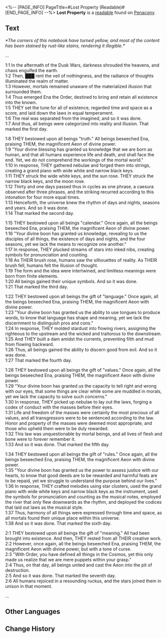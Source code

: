 <%-- [PAGE_INFO]
PageTitle=#Lost Property (Readable)#
[END_PAGE_INFO] --%>
{{Readable Infobox
|id           = 346
|partIds      = 190625
|title        = Lost Property
|image        = Item Penacony Readable 1.png
|world        = Penacony
|parts        = 1
|author       = <!--to be added-->
|description  = A notebook lost by someone - its corners are yellowed and the majority of the notes within have been rendered incomprehensible by some kind of red rust-like stains.<br />You copy the part of the content that might be a religious mantra and record that into the Express's data bank.
|part1        = Lost Property
|source1      = {{cx|Source missing}}
|characters   = Ena
|factions     = 
}}
'''Lost Property''' is a [[readable]] found on [[Penacony]].
<!--
==Location==
{{Map Embed|<map name>|<marker id>}}
-->
==Text==
''*The corners of this notebook have turned yellow, and most of the content has been stained by rust-like stains, rendering it illegible.*''

...

1:1 In the aftermath of the Dusk Wars, darkness shrouded the heavens, and chaos engulfed the earth.<br />
1:2 Then, ███ rent the veil of nothingness, and the radiance of thoughts illuminated the realm of matter.<br />
1:3 However, mortals remained unaware of the materialized illusion that surrounded them.<br />
1:4 Thus emerged Ena the Order, destined to bring and retain all existence into the known.<br />
1:5 THEY set the tune for all of existence, regarded time and space as a score, and laid down the laws in equal temperament.<br />
1:6 The real was separated from the imagined, and so it was done.<br />
1:7 And thus, all beings were categorized into reality and illusion. That marked the first day.

1:8 THEY bestowed upon all beings "truth." All beings beseeched Ena, praising THEM, the magnificent Aeon of divine power.<br />
1:9 "Your divine blessing has granted us knowledge that we are born as human, and that all humans experience life and death, and shall face the end. Yet, we do not comprehend the workings of the mortal world."<br />
1:10 In response, THEY gathered nebulae and forged them into strings, creating a grand piano with wide white and narrow black keys.<br />
1:11 THEY struck the wide white keys, and the sun rose. THEY struck the narrow black keys, and the moon rose.<br />
1:12 Thirty and one days passed thus in cycles as one phrase, a caesura observed after three phrases, and the striking recurred according to this intonation for four more equal times.<br />
1:13 Henceforth, the universe knew the rhythm of days and nights, seasons and years. And so it was done.<br />
1:14 That marked the second day.

1:15 THEY bestowed upon all beings "calendar." Once again, all the beings beseeched Ena, praising THEM, the magnificent Aeon of divine power.<br />
1:16 "Your divine boon has granted us knowledge, revealing to us the disciples of all things, the existence of days and nights, and the four seasons, yet we lack the means to recognize one another."<br />
1:17 In response, THEY plucked streams of stars into inked nibs, creating symbols for pronunciation and counting.<br />
1:18 As THEIR brush rose, humans saw the silhouettes of reality. As THEIR brush fell, humans felt the illusion of thought.<br />
1:19 The form and the idea were intertwined, and limitless meanings were born from finite elements.<br />
1:20 All beings gained their unique symbols. And so it was done.<br />
1:21 That marked the third day.

1:22 THEY bestowed upon all beings the gift of "language." Once again, all the beings beseeched Ena, praising THEM, the magnificent Aeon with divine power.<br />
1:23 "Your divine boon has granted us the ability to use tongues to produce words, to know that language has shape and meaning, yet we lack the discernment to distinguish pros and cons."<br />
1:24 In response, THEY molded stardust into flowing rivers, assigning the righteous to the upstream and the wicked and traitorous to the downstream.<br />
1:25 And THEY built a dam amidst the currents, preventing filth and mud from flowing backward.<br />
1:26 Thus, all beings gained the ability to discern good from evil. And so it was done.<br />
1:27 That marked the fourth day.

1:28 THEY bestowed upon all beings the gift of "values." Once again, all the beings beseeched Ena, praising THEM, the magnificent Aeon with divine power.<br />
1:29 "Your divine boon has granted us the capacity to tell right and wrong with our eyes, that some things are clear while some are muddled in morals, yet we lack the capacity to solve such concerns."<br />
1:30 In response, THEY picked up nebulae to lay out the laws, forging a codex of conduct with the masses before their eyes.<br />
1:31 Life and freedom of the masses were certainly the most precious of all values, and all transgressors were to be sentenced according to the law. Honor and property of the masses were deemed most appropriate, and those who upheld them were to be duly rewarded.<br />
1:32 This law was unquestionable by mortal beings, and all lives of flesh and bone were to forever remember it.<br />
1:33 And so it was done. That marked the fifth day.

1:34 THEY bestowed upon all beings the gift of "rules." Once again, all the beings beseeched Ena, praising THEM, the magnificent Aeon with divine power.<br />
1:35 "Your divine boon has granted us the power to assess justice with our hearts, to know that good deeds are to be rewarded and harmful feats are to be repaid, yet we struggle to understand the purpose behind our lives."<br />
1:36 In response, THEY crafted melodies using star clusters, used the grand piano with wide white keys and narrow black keys as the instrument, used the symbols for pronunciation and counting as the musical notes, employed the river that only flew downwards as the rhythm, and deployed the codices that laid out laws as the musical style.<br />
1:37 Thus, harmony of all things were expressed through time and space, as all mortals found their unique place within this universe.<br />
1:38 And so it was done. That marked the sixth day.

2:1 THEY bestowed upon all beings the gift of "meaning." All had been brought into existence. And then, THEY rested from all THEIR creative work.<br />
2:2 However, once again, all the beings beseeched Ena, praising THEM, the magnificent Aeon with divine power, but with a tone of curse.<br />
2:3 "With Order, you have defined all things in the Cosmos, yet this only made us realize that we are mere puppets within your grasp."<br />
2:4 Thus, on that day, all beings united and cast the Aeon into the pit of destruction.<br />
2:5 And so it was done. That marked the seventh day.<br />
2:6 All humans rejoiced in a resounding ruckus, and the stars joined them in unison in that moment.

...

<!--
==Trivia==
* 
-->
==Other Languages==
{{Other Languages
|en   = Lost Property
|zhs  = 某人的遗失物
|zht  = 某人的遺失物
|ja   = 誰かの落とし物
|ko   = 누군가의 분실물
|es   = Objeto perdido
|fr   = Carnet perdu
|ru   = Забытая вещь
|th   = ของที่สูญหายของใครบางคน
|vi   = Vật Thất Lạc Của Ai Đó
|de   = Verlorener Besitz
|id   = Barang Hilang Seseorang
|pt   = Propriedade Perdida
}}

==Change History==
{{Change History|2.2}}